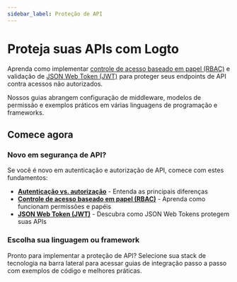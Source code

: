 ```yaml
---
sidebar_label: Proteção de API
---
```


# Proteja suas APIs com Logto

Aprenda como implementar [controle de acesso baseado em papel (RBAC)](/authorization/role-based-access-control) e validação de [JSON Web Token (JWT)](https://auth.wiki/jwt) para proteger seus endpoints de API contra acessos não autorizados.

Nossos guias abrangem configuração de middleware, modelos de permissão e exemplos práticos em várias linguagens de programação e frameworks.

## Comece agora

### Novo em segurança de API?

Se você é novo em autenticação e autorização de API, comece com estes fundamentos:

- **[Autenticação vs. autorização](/concepts/authn-vs-authz)** - Entenda as principais diferenças
- **[Controle de acesso baseado em papel (RBAC)](/authorization/role-based-access-control)** - Aprenda como funcionam permissões e papéis
- **[JSON Web Token (JWT)](https://auth.wiki/jwt)** - Descubra como JSON Web Tokens protegem suas APIs

### Escolha sua linguagem ou framework

Pronto para implementar a proteção de API? Selecione sua stack de tecnologia na barra lateral para acessar guias de integração passo a passo com exemplos de código e melhores práticas.
